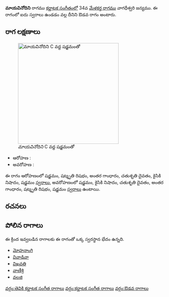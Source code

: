 {{Infobox ragam
	| name          	= మాయవినోదిని
	| synonym	    	= 
	| mela          	= 
	| chakra        	= 
	| janaka        	= 
	| type          	= ఔడవ
	| arohanam      	= {{svaraC|S|R3|G3|D2|N2|S'}} 
	| avarohanam    	= {{svaraC|S'|N2|D2|G3|R3|S}}
	| jeeva         	=
	| chhaya        	=
	| nyasa         	=
	| vishesha      	= 
	| equivalent  		= 
}}
{{కర్ణాటక సంగీత రాగాలు}}
'''మాయవినోదిని''' రాగము [[కర్ణాటక సంగీతం]]లో 34వ [[మేళకర్త రాగము]] వాగధీశ్వరి జన్యము.  ఈ రాగంలో ఐదు స్వరాలు ఉండడం వల్ల దీనిని ఔడవ రాగం అంటారు.


==రాగ లక్షణాలు==
[[Image:mayavinodini_kb2wiki.png|thumb|right|316px|''మాయవినోదిని'' C వద్ద షడ్జమంతో]]

* ఆరోహణ : {{svaraC|S|R3|G3|D2|N2|S'}} 
* అవరోహణ : {{svaraC|S'|N2|D2|G3|R3|S}}

ఈ రాగం ఆరోహణంలో షడ్జమం, షట్శృతి రిషభం, అంతర గాంధారం, చతుశృతి దైవతం, కైసికి నిషాదం, షడ్జమం [[స్వరాలు]], అవరోహణంలో షడ్జమం, కైసికి నిషాదం, చతుశృతి దైవతం, అంతర గాంధారం, షట్శృతి రిషభం, షడ్జమం [[స్వరాలు]] ఉంటాయి.

==రచనలు==



==పోలిన రాగాలు==
ఈ క్రింద ఇవ్వబడిన రాగాలకు ఈ రాగంతో ఒక్క స్వరస్థాన భేదం ఉన్నది.
* [[మోహనాంగి]]
* [[వివాడివా]]
* [[విఖవతి]]
* [[వాణీశ్రి]]
* [[వలజి]]



[[వర్గం:తెవికి కర్ణాటక సంగీత రాగాలు]]
[[వర్గం:కర్ణాటక సంగీత రాగాలు]]
[[వర్గం:ఔడవ రాగాలు]]